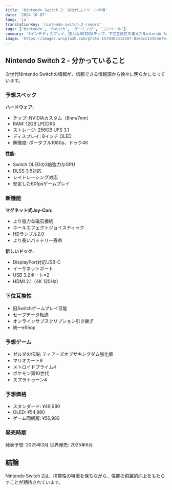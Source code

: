 ```yaml
---
title: 'Nintendo Switch 2: 次世代コンソールの噂'
date: '2024-10-07'
lang: 'ja'
translationKey: 'nintendo-switch-2-rumors'
tags: ['Nintendo', 'Switch', 'ゲーミング', 'コンソール']
summary: '8インチディスプレイ、強力なNVIDIAチップ、下位互換性を備えたNintendo Switch 2の情報がリーク。'
image: 'https://images.unsplash.com/photo-1578303512597-81e6cc155b3e?w=800&h=600&fit=crop'
---
```


## Nintendo Switch 2 - 分かっていること

次世代Nintendo Switchの情報が、信頼できる情報源から徐々に明らかになっています。

### 予想スペック

**ハードウェア:**

- チップ: NVIDIAカスタム（8nm/7nm）
- RAM: 12GB LPDDR5
- ストレージ: 256GB UFS 3.1
- ディスプレイ: 8インチ OLED
- 解像度: ポータブル1080p、ドック4K

**性能:**

- Switch OLEDの3倍強力なGPU
- DLSS 3.5対応
- レイトレーシング対応
- 安定した60fpsゲームプレイ

### 新機能

**マグネット式Joy-Con:**

- より強力な磁石接続
- ホールエフェクトジョイスティック
- HDランブル2.0
- より長いバッテリー寿命

**新しいドック:**

- DisplayPort対応USB-C
- イーサネットポート
- USB 3.2ポート×2
- HDMI 2.1（4K 120Hz）

### 下位互換性

- 旧Switchゲームプレイ可能
- セーブデータ転送
- オンラインサブスクリプション引き継ぎ
- 統一eShop

### 予想ゲーム

- ゼルダの伝説: ティアーズオブザキングダム強化版
- マリオカート9
- メトロイドプライム4
- ポケモン第10世代
- スプラトゥーン4

### 予想価格

- スタンダード: ¥49,980
- OLED: ¥54,980
- ゲーム同梱版: ¥56,980

### 発売時期

発表予想: 2025年3月
世界発売: 2025年6月

## 結論

Nintendo Switch 2は、携帯性の特徴を保ちながら、性能の飛躍的向上をもたらすことが期待されています。

